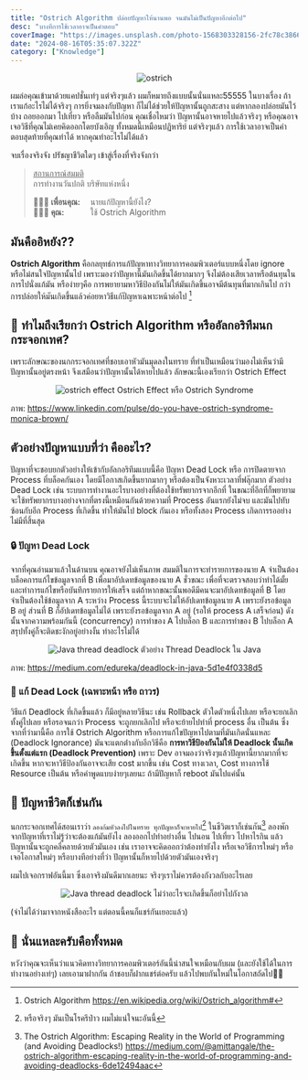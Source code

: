 ```yaml
---
title: "Ostrich Algorithm ปล่อยปัญหาให้นานพอ จนมันไม่เป็นปัญหาอีกต่อไป"
desc: "บางทีการใช้เวลาอาจเป็นคำตอบ"
coverImage: "https://images.unsplash.com/photo-1568303328156-2fc78c3866d4?q=80&w=3455&auto=format&fit=crop&ixlib=rb-4.0.3&ixid=M3wxMjA3fDB8MHxwaG90by1wYWdlfHx8fGVufDB8fHx8fA%3D%3D"
date: "2024-08-16T05:35:07.322Z"
category: ["Knowledge"]
---
```



<div align="center">
    <img
        src="https://www.bwindiugandagorillatrekking.com/wp-content/uploads/2020/04/5-Interesting-facts-about-the-Ostrich.jpg"
        alt="ostrich"
        height={300}
    />
</div>


ผมล่อคุณเข้ามาด้วยแคปชั่นเท่ๆ แต่จริงๆแล้ว 
ผมก็หมายถึงแบบนั้นนั่นแหละ55555 ในบางเรื่อง ถ้าเราแก้อะไรไม่ได้จริงๆ การยิ่งจมลงกับปัญหา ก็ไม่ได้ช่วยให้ปัญหานั้นถูกสะสาง 
แต่หากลองปล่อยมันไว้บ้าง ถอยออกมา ไปเที่ยว หรือลืมมันไปก่อน คุณเชื่อไหมว่า ปัญหานั้นอาจหายไปแล้วจริงๆ หรือคุณอาจเจอวิธีที่คุณไม่เคยคิดออกโดยบังเอิญ ทั้งหมดนี้เหมือนปฏิหาริย์ แต่จริงๆแล้ว การใช้เวลาอาจเป็นคำตอบสุดท้ายที่คุณทำได้ หากคุณทำอะไรไม่ได้แล้ว


จบเรื่องจริงจัง ปรัชญาชีวิตใดๆ เข้าสู่เรื่องที่จริงจังกว่า 

>  <u>สถานการณ์สมมติ</u>    
>  การทำงานวันปกติ บริษัทแห่งหนึ่ง  
>    
>  **🧑🏻‍🔧 เพื่อนคุณ:**  นายแก้ปัญหานี้ยังไง?   
>  **👨🏻‍💻 คุณ:**    ใช้ Ostrich Algorithm

## มันคืออิหยัง??

**Ostrich Algorithm** คือกลยุทธ์การแก้ปัญหาทางวิทยาการคอมพิวเตอร์แบบหนึ่งโดย ignore หรือไม่สนใจปัญหานั้นไป
เพราะมองว่าปัญหานี้มันเกิดขึ้นได้ยากมากๆ จึงไม่ต้องเสียเวลาหรือต้นทุนในการไปนั่งแก้มัน หรือง่ายๆคือ
การพยายามหาวิธีป้องกันไม่ให้มันเกิดขึ้นอาจมีต้นทุนที่มากเกินไป กว่าการปล่อยให้มันเกิดขึ้นแล้วค่อยหาวิธีแก้ปัญหาเฉพาะหน้าต่อไป [^1]



## 🦩 ทำไมถึงเรียกว่า Ostrich Algorithm หรืออัลกอริทึมนกกระจอกเทศ?

เพราะลักษณะของนกกระจอกเทศที่ชอบเอาหัวมันมุดลงในทราย ที่ทำเป็นเหมือนว่ามองไม่เห็นว่ามีปัญหานั้นอยู่ตรงหน้า
จึงเสมือนว่าปัญหานั้นได้หายไปแล้ว ลักษณะนี้เองเรียกว่า Ostrich Effect

<div align="center">
    <img
        src="https://media.licdn.com/dms/image/v2/D4D12AQEQKxMTmWR-yw/article-cover_image-shrink_600_2000/article-cover_image-shrink_600_2000/0/1680597840630?e=2147483647&v=beta&t=1GSRhFZRjX7c1ufwdtJ4hzhDi_36OAB8ctUmXrxVtCM"
        alt="ostrich effect"
        height={300}
    />
    <span>
    Ostrich Effect หรือ Ostrich Syndrome   
    </span>
</div>

ภาพ: https://www.linkedin.com/pulse/do-you-have-ostrich-syndrome-monica-brown/

## ตัวอย่างปัญหาแบบที่ว่า คืออะไร?

ปัญหาที่จะชอบยกตัวอย่างให้เข้ากับอัลกอริทึมแบบนี้คือ ปัญหา Dead Lock หรือ การปิดตายจาก Process ที่บล็อคกันเอง
โดยมีโอกาสเกิดขึ้นยากมากๆ หรือต้องเป็นจังหวะเวลาที่ฟลุ๊กมาก ตัวอย่าง Dead Lock เช่น ระบบการทำงานอะไรบางอย่างที่ต้องใช้ทรัพยากรจากอีกที่
ในขณะที่อีกที่ก็พยายามจะใช้ทรัพยากรบางอย่างจากที่ตรงนี้เหมือนกันด้วยความที่ Process อันแรกยังไม่จบ 
และมันไปทับซ้อนกับอีก Process ที่เกิดขึ้น ทำให้มันไป block กันเอง หรือทั้งสอง Process เกิดการรออย่างไม่มีที่สิ้นสุด



### 🔒 ปัญหา Dead Lock 

จากที่คุณอ่านมาแล้วในด้านบน คุณอาจยังไม่เห็นภาพ สมมติในการจะทำรายการของนาย A จำเป็นต้องบล็อคการแก้ไขข้อมูลจากที่ B เพื่อมาอัปเดทข้อมูลของนาย A ชั่วขณะ
เพื่อที่จะตรวจสอบว่าทำได้มั้ย และทำการแก้ไขหรือบันทึกรายการให้เสร็จ แต่ถ้าหากขณะนั้นพอดีมีคนจะมาอัปเดทข้อมูลที่ B โดยจำเป็นต้องใช้ข้อมูลจาก A ระหว่าง Process นี้ระบบจะไม่ให้อัปเดทข้อมูลนาย A เพราะยังรอข้อมูล B อยู่ 
ส่วนที่ B ก็อัปเดทข้อมูลไม่ได้ เพราะยังรอข้อมูลจาก A อยู่ (รอให้ process A เสร็จก่อน) ดังนั้นจากความพร้อมกันนี้ (concurrency) 
การทำของ A ไปบล็อก B และการทำของ B ไปบล็อก A สรุปทั้งคู่ก็จะติดชะงักอยู่อย่างงั้น ทำอะไรไม่ได้

<div align="center">
    <img
        src="https://miro.medium.com/v2/resize:fit:1068/0*caq8PboDir5fTJh-.png"
        alt="Java thread deadlock"
        height={300}
    />
    <span>
    ตัวอย่าง Thread Deadlock ใน Java
    </span>
</div>

ภาพ: https://medium.com/edureka/deadlock-in-java-5d1e4f0338d5


### 🔐 แก้ Dead Lock (เฉพาะหน้า หรือ ถาวร)

วิธีแก้ Deadlock ที่เกิดขึ้นแล้ว ก็มีอยู่หลายวิธีนะ เช่น Rollback ตัวใดตัวหนึ่งไปเลย หรือจะยกเลิกทั้งคู่ไปเลย หรือรอจนกว่า Process จะถูกยกเลิกไป หรือจะย้ายไปทำที่ process อื่น เป็นต้น 
ซึ่งจากที่ว่ามานี้คือ การใช้ Ostrich Algorithm หรือการแก้ไขปัญหาไปตามที่มันเกิดนั่นแหละ (Deadlock Ignorance) มันจะแตกต่่างกับอีกวิธีคือ **การหาวิธีป้องกันไม่ให้ Deadlock นั้นเกิดขึ้นตั้งแต่แรก (Deadlock Prevention)** 
เพราะ Dev อาจมองว่าจริงๆแล้วปัญหานี้ยากมากที่จะเกิดขึ้น หากจะหาวิธีป้องกันอาจจะเสีย cost มากขึ้น เช่น Cost ทางเวลา, Cost ทางการใช้ Resource เป็นต้น
หรือคำพูดแบบง่ายๆเลยนะ ถ้ามีปัญหาก็ reboot มันไปแค่นั้น    


## 🚧 ปัญหาชีวิตก็เช่นกัน

นกกระจอกเทศได้สอนเราว่า `ลองก้มหัวลงไปในทราย ทุกปัญหาก็จะหายไป`[^*] ในชีวิตเราก็เช่นกัน[^2] ลองพักจากปัญหาที่เราไม่รู้ว่าจะต้องแก้มันยังไง ลองออกไปทำอย่างอื่น ไปนอน ไปเที่ยว ไปหาไรกิน แล้วปัญหานั้นจะถูกคลี่คลายด้วยตัวมันเอง 
เช่น เราอาจจะคิดออกว่าต้องทำยังไง หรือเจอวิธีการใหม่ๆ หรือเจอโอกาสใหม่ๆ หรือบางทีอย่างที่ว่า ปัญหานั้นก็หายไปด้วยตัวมันเองจริงๆ 

ผมไปเจอกราฟอันนี้มา ซึ่งเอาจริงมันดีมากเลยนะ  จริงๆเราไม่ควรต้องกังวลกับอะไรเลย 

<div align="center">
    <img
        src="/ostrich_2.webp"
        alt="Java thread deadlock"
        height={300}
    />
    <span>
   ไม่ว่าอะไรจะเกิดขึ้นก็อย่าไปกังวล
    </span>
</div>

(จำไม่ได้ว่ามาจากหนังสืออะไร แต่ตอนนี้คนก็แชร์กันเยอะแล้ว)



## 🎊 นั่นแหละครับคือทั้งหมด

หวังว่าคุณจะเห็นว่าแนวคิดทางวิทยาการคอมพิวเตอร์อันนี้น่าสนใจเหมือนกับผม (และยังใช้ได้ในการทำงานอย่างเท่ๆ) เลยเอามาฝากกัน 
ถ้าชอบก็ฝากแชร์ต่อครับ แล้วไปพบกันใหม่ในโอกาสถัดไป🙏🥹



<div className="line-it-button" data-lang="en" data-type="share-a" data-env="REAL" data-url="https://pann-kaansadich.web.app/blogs/ostrich-algorithm/" data-color="default" data-size="small" data-count="true" data-ver="3" ></div>
<script src="https://www.line-website.com/social-plugins/js/thirdparty/loader.min.js" async="async" defer="defer"></script>


[^1]: Ostrich Algorithm https://en.wikipedia.org/wiki/Ostrich_algorithm#
[^2]: The Ostrich Algorithm: Escaping Reality in the World of Programming (and Avoiding Deadlocks!) https://medium.com/@amittangale/the-ostrich-algorithm-escaping-reality-in-the-world-of-programming-and-avoiding-deadlocks-6de12494aac

[^*]: หรือจริงๆ มันเป็นโรครึป่าว ผมไม่แน่ใจนะอันนี้

